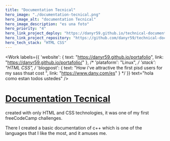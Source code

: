 ```yaml
---
title: "Documentation Tecnical"
hero_image: "./documentation-tecnical.png"
hero_image_alt: "documentation Tecnical"
hero_image_description: "es una foto"
hero_priority: "4"
hero_link_project_deploy: "https://danyr59.github.io/technical-documentation-page/"
hero_link_project_repository: "https://github.com/danyr59/technical-documentation-page"
hero_tech_stack: "HTML CSS"
---
```


<Work 
  labels={{
    'website': { text: "https://danyr59.github.io/portafolio", link: "https://danyr59.github.io/portafolio/" },
    /* 'plataform': "Linux", */
    'stack': "HTML CSS",
    /* 'blogpost': { text: "How i've attractive the first pisd users for my sass thsat cost ", link: "https://www.dany.com/es" } */
 }}
 text="hola como estan todos ustedes"
/>

# [Documentation Tecnical](https://danyr59.github.io/technical-documentation-page/ "doc tecnical") 

created with only HTML and CSS technologies, it 
was one of my first freeCodeCamp challenges.

There I created a basic documentation of c++ 
which is one of the languages that I like the most, and it amuses me.
